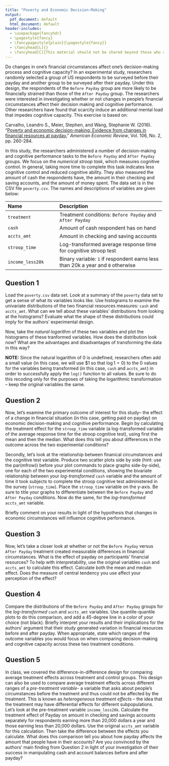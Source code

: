 ```yaml
---
title: "Poverty and Economic Decision-Making"
output: 
  pdf_document: default
  html_document: default
header-includes:
  - \usepackage{fancyhdr}
  - \pagestyle{fancy}
  - \fancypagestyle{plain}{\pagestyle{fancy}}
  - \fancyhead[L]{}
  - \fancyhead[C]{This material should not be shared beyond those who are enrolled in this class}
---
```


Do changes in one's financial circumstances affect one's decision-making process and cognitive capacity? In an experimental study, researchers randomly selected a group of US respondents to be surveyed before their payday and another group to be surveyed after their payday. Under this design, the respondents of the `Before Payday` group are more likely to be financially strained than those of the `After Payday` group.  The researchers were interested in investigating whether or not changes in people's financial circumstances affect their decision making and cognitive performance.  Other researchers have found that scarcity induce an additional mental load that impedes cognitive capacity.  This exercise is based on:

Carvalho, Leandro S., Meier, Stephen, and Wang, Stephanie W. (2016). "[Poverty and economic decision-making: Evidence from changes in financial resources at payday.](http://dx.doi.org/10.1257/aer.20140481)" *American Economic Review*, Vol. 106, No. 2, pp. 260-284. 

In this study, the researchers administered a number of decision-making and cognitive performance tasks to the `Before Payday` and `After Payday` groups. We focus on the *numerical stroop task*, which measures cognitive control.  In general, taking more time to complete this task indicates less cognitive control and reduced cognitive ability. They also measured the amount of cash the respondents have, the amount in their checking and saving accounts, and the amount of money spent.  The data set is in the CSV file `poverty.csv`. The names and descriptions of variables are given below:

-------------------------------------------------------------------------------
 Name                         Description
 ---------------------------- ---------------------------------------------------------
  `treatment`                 Treatment conditions: `Before Payday` and `After Payday`
  
  `cash`                      Amount of cash respondent has on hand
  
  `accts_amt`                 Amount in checking and saving accounts
  
  `stroop_time`               Log-transformed average response time for cognitive 
                              stroop test
  
  `income_less20k`            Binary variable: `1` if respondent earns less than 20k a 
                              year and `0` otherwise
-------------------------------------------------------------------------------
 
## Question 1

Load the `poverty.csv` data set. Look at a summary of the `poverty` data set to get a sense of what its variables looks like. Use histograms to examine the univariate distributions of the two financial resources measures: `cash` and `accts_amt`. What can we tell about these variables' distributions from looking at the histograms? Evaluate what the shape of these distributions could imply for the authors' experimental design.
 
Now, take the *natural logarithm* of these two variables and plot the histograms of these tranformed variables. How does the distribution look now? What are the advantages and disadvantages of transforming the data in this way? 

**NOTE:** Since the natural logarithm of 0 is undefined, researchers often add a small value (in this case, we will use \$1 so that $\log 1 = 0$) to the 0 values for the variables being transformed (in this case, `cash` and `accts_amt`) in order to successfully apply the `log()` function to all values. Be sure to do this recoding only for the purposes of taking the logarithmic transformation -- keep the original variables the same. 

## Question 2

Now, let's examine the primary outcome of interest for this study-- the effect of a change in financial situation (in this case, getting paid on payday) on economic decision-making and cognitive performance. Begin by calculating the treatment effect for the `stroop_time` variable (a log-transformed variable of the average response time for the stroop cognitive test), using first the mean and then the median. What does this tell you about differences in the outcome across the two experimental conditions? 

Secondly, let's look at the relationship between finanical circumstances and the cognitive test variable. Produce two scatter plots side by side (hint: use the par(mfrow)) before your plot commands to place graphs side-by-side), one for each of the two experimental conditions, showing the bivariate relationship between your *log-transformed* `cash` variable and the amount of time it took subjects to complete the stroop cognitive test administered in the survey (`stroop_time`). Place the `stroop_time` variable  on the y-axis. Be sure to title your graphs to differentiate between the `Before Payday` and `After Payday` conditions. Now do the same, for the *log-transformed* `accts_amt` variable. 

Briefly comment on your results in light of the hypothesis that changes in economic circumstances will influence cognitive performance. 

## Question 3

Now, let's take a closer look at whether or not the `Before Payday` versus `After Payday` treatment  created measurable differences in financial circumstances. What is the effect of payday on participants' financial resources? To  help with interpretability, use the original variables `cash` and `accts_amt` to calculate this effect. Calculate both the mean and median effect. Does the measure of central tendency you use affect your perception of the effect?

## Question 4

Compare the distributions of the `Before Payday` and `After Payday` groups for the *log-transformed* `cash` and `accts_amt` variables. Use quantile-quantile plots to do this comparison, and add a 45-degree line in a color of your choice (not black). Briefly interpret your results and their implications for the authors' argument that their study generated variation in financial resources before and after payday. When appropriate, state which ranges of the outcome variables you would focus on when comparing decision-making and cognitive capacity across these two treatment conditions. 

## Question 5 

In class, we covered the difference-in-difference design for comparing average treatment effects across treatment and control groups. This design can also be used to compare average treatment effects across different ranges of a *pre-treatment variable*- a variable that asks about people's circumstances before the treatment and thus could not be affected by the treatment. This is known as *heterogeneous treatment effects* -- the idea that the treatment may have differential effects for different subpopulations. Let's look at the pre-treatment variable `income_less20k`. Calculate the treatment effect of Payday on amount in checking and savings accounts separately for respondents earning more than 20,000 dollars a year and those earning less than 20,000 dollars. Use the original `accts_amt` variable for this calculation. Then take the difference between the effects you calculate. What does this comparison tell you about how payday affects the amount that people have in their accounts? Are you convinced by the authors' main finding from Question 2 in light of your investigation of their success in manipulating cash and account balances before and after payday?


